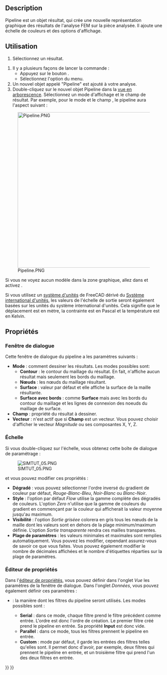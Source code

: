 <languages/>

<div class="mw-translate-fuzzy">
{{Docnav/fr
|[[FEM_PostApplyChanges/fr|Appliquer les modifications]]
|[[FEM_PostFilterWarp/fr|Filtre des déformations]]
|[[FEM_Workbench/fr|Atelier FEM]]
|IconL=FEM_PostApplyChanges.svg
|IconR=FEM_PostFilterWarp.svg
|IconC=Workbench_FEM.svg
}}
</div>

{{GuiCommand/fr
|Name=FEM PostPipelineFromResult
|Name/fr=FEM Pipeline de résultats
|MenuLocation=Résultats → Afficher le pipeline des résultats
|Workbenches=[[FEM_Workbench/fr|FEM]]
|Version=0.17
|SeeAlso=[[FEM_ResultShow/fr|FEM Afficher les résultats]], [[FEM_tutorial/fr|FEM Tutoriel]]
}}

==Description==

Pipeline est un objet résultat, qui crée une nouvelle représentation graphique des résultats de l'analyse FEM sur la pièce analysée. Il ajoute une échelle de couleurs et des options d'affichage.

<span id="Usage"></span>
==Utilisation==

# Sélectionnez un résultat.

# Il y a plusieurs façons de lancer la commande :
#* Appuyez sur le bouton {{Button|[[Image:FEM_PostPipelineFromResult.svg|16px]] [[FEM_PostPipelineFromResult/fr|Afficher le pipeline des résultats]]}}.
#* Sélectionnez l'option {{MenuCommand|Résultats → [[Image:FEM_PostPipelineFromResult.svg|16px]] Afficher le pipeline des résultats}} du menu.
# Un nouvel objet appelé "Pipeline" est ajouté à votre analyse.
# Double-cliquez sur le nouvel objet Pipeline dans la [[Tree_view/fr|vue en arborescence]]. Sélectionnez un mode d'affichage et le champ de résultat. Par exemple, pour le mode {{Value|Surface}} et le champ {{Value|Contrainte de von Mises}}, le pipeline aura l'aspect suivant :
[[File:Pipeline.PNG|500px]]

Si vous ne voyez aucun modèle dans la zone graphique, allez dans et activez {{MenuCommand|Édition → Préférences → Affichage → Vue 3D → Rendu → Couleur du rétroéclairage}}.

Si vous utilisez un [[Preferences_Editor/fr#Unit.C3.A9s|système d'unités]] de FreeCAD dérivé du [https://fr.wikipedia.org/wiki/Syst%C3%A8me_international_d%27unit%C3%A9s Système international d'unités], les valeurs de l'échelle de sortie seront également basées sur les unités du système international d'unités. Cela signifie que le déplacement est en mètre, la contrainte est en Pascal et la température est en Kelvin.

<span id="Properties"></span>
==Propriétés==

<span id="Dialog_box"></span>
===Fenêtre de dialogue===

Cette fenêtre de dialogue du pipeline a les paramètres suivants :
* '''Mode''' : comment dessiner les résultats. Les modes possibles sont:
** '''Contour''' : le contour du maillage du résultat. En fait, n'affiche aucun résultat mais seulement les bords du maillage.
** '''Nœuds''' : les nœuds du maillage résultant.
** '''Surface''' : valeur par défaut et elle affiche la surface de la maille résultante.
** '''Surface avec bords''' : comme '''Surface''' mais avec les bords du contour du maillage et les lignes de connexion des noeuds du maillage de surface.
* '''Champ''' : propriété du résultat à dessiner.
* '''Vecteur''' : n'est actif que si '''Champ''' est un vecteur. Vous pouvez choisir d'afficher le vecteur ''Magnitude'' ou ses composantes X, Y, Z.

<span id="Scale"></span>
===Échelle===

Si vous double-cliquez sur l'échelle, vous obtenez cette boîte de dialogue de paramétrage :

[[File:SIMTUT 05.PNG]]

et vous pouvez modifier ces propriétés :
* '''Dégradé''' : vous pouvez sélectionner l'ordre inversé du gradient de couleur par défaut, ''Rouge-Blanc-Bleu'', ''Noir-Blanc'' ou ''Blanc-Noir''.
* '''Style''' : l'option par défaut ''Flow'' utilise la gamme complète des dégradés de couleurs. L'option ''Zero'' n'utilise que la gamme de couleurs du gradient en commençant par la couleur qui afficherait la valeur moyenne jusqu'au maximum.
* '''Visibilité''' : l'option ''Sortie griséee'' colorera en gris tous les nœuds de la maille dont les valeurs sont en dehors de la plage minimum/maximum définie. L'option ''Sortie transparente'' rendra ces mailles transparentes.
* '''Plage de paramètres''' : les valeurs minimales et maximales sont remplies automatiquement. Vous pouvez les modifier, cependant assurez-vous de savoir ce que vous faites. Vous pouvez également modifier le nombre de décimales affichées et le nombre d'étiquettes réparties sur la plage de paramètres.

<span id="Property_Editor"></span>
===Éditeur de propriétés===

Dans l'[[Property_editor/fr|éditeur de propriétés]], vous pouvez définir dans l'onglet ''Vue'' les paramètres de la fenêtre de dialogue. Dans l'onglet ''Données'', vous pouvez également définir ces paramètres :
* {{PropertyData|Mode}} : la manière dont les filtres du pipeline seront utilisés. Les modes possibles sont :
** '''Serial''' : dans ce mode, chaque filtre prend le filtre précédent comme entrée. L'ordre est donc l'ordre de création. Le premier filtre créé prend le pipeline en entrée. Sa propriété '''Input''' est donc vide.
** '''Parallel''' : dans ce mode, tous les filtres prennent le pipeline en entrée.
** '''Custom''' : mode par défaut, il garde les entrées des filtres telles qu'elles sont. Il permet donc d'avoir, par exemple, deux filtres qui prennent le pipeline en entrée, et un troisième filtre qui prend l'un des deux filtres en entrée.


<div class="mw-translate-fuzzy">
{{Docnav/fr
|[[FEM_PostApplyChanges/fr|Appliquer les modifications]]
|[[FEM_PostFilterWarp/fr|Filtre des déformations]]
|[[FEM_Workbench/fr|Atelier FEM]]
|IconL=FEM_PostApplyChanges.svg
|IconR=FEM_PostFilterWarp.svg
|IconC=Workbench_FEM.svg
}}
</div>

{{FEM Tools navi{{#translation:}}}}
{{Userdocnavi{{#translation:}}}}